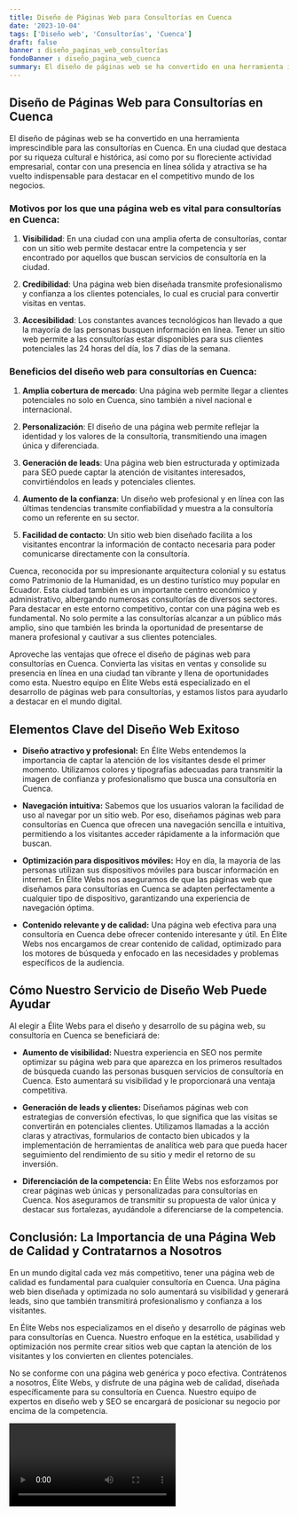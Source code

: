 ```yaml
---
title: Diseño de Páginas Web para Consultorías en Cuenca
date: '2023-10-04'
tags: ['Diseño web', 'Consultorías', 'Cuenca']
draft: false
banner : diseño_paginas_web_consultorías
fondoBanner : diseño_pagina_web_cuenca
summary: El diseño de páginas web se ha convertido en una herramienta imprescindible para las consultorías en Cuenca. En una ciudad que destaca por su riqueza cultural e histórica, así como por su floreciente actividad empresarial, contar con una presencia en línea sólida y atractiva se ha vuelto indispensable para destacar en el competitivo mundo de los negocios.
---
```


## Diseño de Páginas Web para Consultorías en Cuenca

El diseño de páginas web se ha convertido en una herramienta imprescindible para las consultorías en Cuenca. En una ciudad que destaca por su riqueza cultural e histórica, así como por su floreciente actividad empresarial, contar con una presencia en línea sólida y atractiva se ha vuelto indispensable para destacar en el competitivo mundo de los negocios.

### Motivos por los que una página web es vital para consultorías en Cuenca:

1. **Visibilidad**: En una ciudad con una amplia oferta de consultorías, contar con un sitio web permite destacar entre la competencia y ser encontrado por aquellos que buscan servicios de consultoría en la ciudad.

2. **Credibilidad**: Una página web bien diseñada transmite profesionalismo y confianza a los clientes potenciales, lo cual es crucial para convertir visitas en ventas. 

3. **Accesibilidad**: Los constantes avances tecnológicos han llevado a que la mayoría de las personas busquen información en línea. Tener un sitio web permite a las consultorías estar disponibles para sus clientes potenciales las 24 horas del día, los 7 días de la semana.

### Beneficios del diseño web para consultorías en Cuenca:

1. **Amplia cobertura de mercado**: Una página web permite llegar a clientes potenciales no solo en Cuenca, sino también a nivel nacional e internacional.

2. **Personalización**: El diseño de una página web permite reflejar la identidad y los valores de la consultoría, transmitiendo una imagen única y diferenciada.

3. **Generación de leads**: Una página web bien estructurada y optimizada para SEO puede captar la atención de visitantes interesados, convirtiéndolos en leads y potenciales clientes.

4. **Aumento de la confianza**: Un diseño web profesional y en línea con las últimas tendencias transmite confiabilidad y muestra a la consultoría como un referente en su sector.

5. **Facilidad de contacto**: Un sitio web bien diseñado facilita a los visitantes encontrar la información de contacto necesaria para poder comunicarse directamente con la consultoría.

Cuenca, reconocida por su impresionante arquitectura colonial y su estatus como Patrimonio de la Humanidad, es un destino turístico muy popular en Ecuador. Esta ciudad también es un importante centro económico y administrativo, albergando numerosas consultorías de diversos sectores. Para destacar en este entorno competitivo, contar con una página web es fundamental. No solo permite a las consultorías alcanzar a un público más amplio, sino que también les brinda la oportunidad de presentarse de manera profesional y cautivar a sus clientes potenciales.

Aproveche las ventajas que ofrece el diseño de páginas web para consultorías en Cuenca. Convierta las visitas en ventas y consolide su presencia en línea en una ciudad tan vibrante y llena de oportunidades como esta. Nuestro equipo en Élite Webs está especializado en el desarrollo de páginas web para consultorías, y estamos listos para ayudarlo a destacar en el mundo digital.

<GifSeo />

<Cta />

## Elementos Clave del Diseño Web Exitoso

- **Diseño atractivo y profesional:** En Élite Webs entendemos la importancia de captar la atención de los visitantes desde el primer momento. Utilizamos colores y tipografías adecuadas para transmitir la imagen de confianza y profesionalismo que busca una consultoría en Cuenca.

- **Navegación intuitiva:** Sabemos que los usuarios valoran la facilidad de uso al navegar por un sitio web. Por eso, diseñamos páginas web para consultorías en Cuenca que ofrecen una navegación sencilla e intuitiva, permitiendo a los visitantes acceder rápidamente a la información que buscan.

- **Optimización para dispositivos móviles:** Hoy en día, la mayoría de las personas utilizan sus dispositivos móviles para buscar información en internet. En Élite Webs nos aseguramos de que las páginas web que diseñamos para consultorías en Cuenca se adapten perfectamente a cualquier tipo de dispositivo, garantizando una experiencia de navegación óptima.

- **Contenido relevante y de calidad:** Una página web efectiva para una consultoría en Cuenca debe ofrecer contenido interesante y útil. En Élite Webs nos encargamos de crear contenido de calidad, optimizado para los motores de búsqueda y enfocado en las necesidades y problemas específicos de la audiencia.

## Cómo Nuestro Servicio de Diseño Web Puede Ayudar

Al elegir a Élite Webs para el diseño y desarrollo de su página web, su consultoría en Cuenca se beneficiará de:

- **Aumento de visibilidad:** Nuestra experiencia en SEO nos permite optimizar su página web para que aparezca en los primeros resultados de búsqueda cuando las personas busquen servicios de consultoría en Cuenca. Esto aumentará su visibilidad y le proporcionará una ventaja competitiva.

- **Generación de leads y clientes:** Diseñamos páginas web con estrategias de conversión efectivas, lo que significa que las visitas se convertirán en potenciales clientes. Utilizamos llamadas a la acción claras y atractivas, formularios de contacto bien ubicados y la implementación de herramientas de analítica web para que pueda hacer seguimiento del rendimiento de su sitio y medir el retorno de su inversión.

- **Diferenciación de la competencia:** En Élite Webs nos esforzamos por crear páginas web únicas y personalizadas para consultorías en Cuenca. Nos aseguramos de transmitir su propuesta de valor única y destacar sus fortalezas, ayudándole a diferenciarse de la competencia.

## Conclusión: La Importancia de una Página Web de Calidad y Contratarnos a Nosotros

En un mundo digital cada vez más competitivo, tener una página web de calidad es fundamental para cualquier consultoría en Cuenca. Una página web bien diseñada y optimizada no solo aumentará su visibilidad y generará leads, sino que también transmitirá profesionalismo y confianza a los visitantes.

En Élite Webs nos especializamos en el diseño y desarrollo de páginas web para consultorías en Cuenca. Nuestro enfoque en la estética, usabilidad y optimización nos permite crear sitios web que captan la atención de los visitantes y los convierten en clientes potenciales.

No se conforme con una página web genérica y poco efectiva. Contrátenos a nosotros, Élite Webs, y disfrute de una página web de calidad, diseñada específicamente para su consultoría en Cuenca. Nuestro equipo de expertos en diseño web y SEO se encargará de posicionar su negocio por encima de la competencia.

<Video />

<CtaBot job='Consultorías' city='Cuenca'/>

<Gmaps query='Cuenca+españa+maps' />